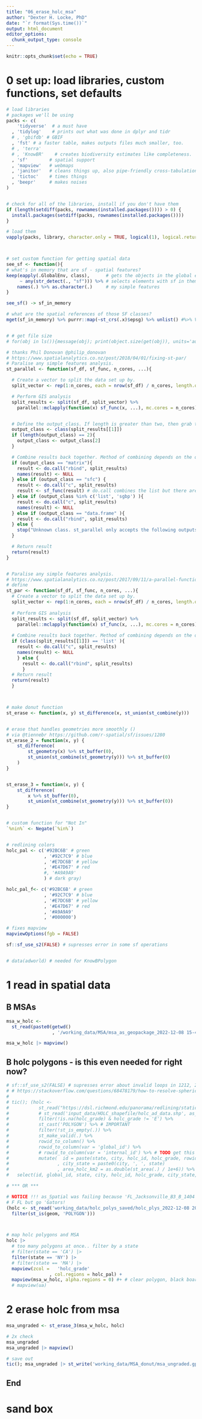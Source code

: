 ```yaml
---
title: "06_erase_holc_msa"
author: "Dexter H. Locke, PhD"
date: "`r format(Sys.time())`"
output: html_document
editor_options: 
  chunk_output_type: console
---
```




```r
knitr::opts_chunk$set(echo = TRUE)
```


# 0 set up: load libraries, custom functions, set defaults
```r

# load libraries
# packages we'll be using
packs <- c(
    'tidyverse'  # a must have
  , 'tidylog'    # prints out what was done in dplyr and tidr
  # , 'gbifdb' # GBIF
  , 'fst' # a faster table, makes outputs files much smaller, too.
  # , 'terra'
  # , 'KnowBR'    # creates biodiversity estimates like completeness.
  , 'sf'        # spatial support
  , 'mapview'   # webmaps
  , 'janitor'   # cleans things up, also pipe-friendly cross-tabulations
  , 'tictoc'    # times things
  , 'beepr'     # makes noises
)


# check for all of the libraries, install if you don't have them
if (length(setdiff(packs, rownames(installed.packages()))) > 0) {
  install.packages(setdiff(packs, rownames(installed.packages())))  
}

# load them
vapply(packs, library, character.only = TRUE, logical(1), logical.return = TRUE, quietly = TRUE)



# set custom function for getting spatial data
see_sf <- function(){
# what's in memory that are sf - spatial features?
keep(eapply(.GlobalEnv, class),      # gets the objects in the global environment
     ~ any(str_detect(., "sf"))) %>% # selects elements with sf in them
    names(.) %>% as.character(.)     # my simple features
}

see_sf() -> sf_in_memory

# what are the spatial references of those SF classes?
mget(sf_in_memory) %>% purrr::map(~st_crs(.x)$epsg) %>% unlist() #%>% View()


# # get file size
# for(obj in ls()){message(obj); print(object.size(get(obj)), units='auto'); cat('\n')}; rm(obj)

# thanks Phil Donovan @philip_donovan
# https://www.spatialanalytics.co.nz/post/2018/04/01/fixing-st-par/
# Paralise any simple features analysis.
st_parallel <- function(sf_df, sf_func, n_cores, ...){

  # Create a vector to split the data set up by.
  split_vector <- rep(1:n_cores, each = nrow(sf_df) / n_cores, length.out = nrow(sf_df))

  # Perform GIS analysis
  split_results <- split(sf_df, split_vector) %>%
    parallel::mclapply(function(x) sf_func(x, ...), mc.cores = n_cores)


  # Define the output_class. If length is greater than two, then grab the second variable.
  output_class <- class(split_results[[1]])
  if (length(output_class) == 2){
    output_class <- output_class[2]
  }

  # Combine results back together. Method of combining depends on the output from the function.
  if (output_class == "matrix"){
    result <- do.call("rbind", split_results)
    names(result) <- NULL
  } else if (output_class == "sfc") {
    result <- do.call("c", split_results)
    result <- sf_func(result) # do.call combines the list but there are still n_cores of the geometry which had been split up. Running st_union or st_collect gathers them up into one, as is the expected output of these two functions.
  } else if (output_class %in% c('list', 'sgbp') ){
    result <- do.call("c", split_results)
    names(result) <- NULL
  } else if (output_class == "data.frame" ){
    result <- do.call("rbind", split_results)
  } else {
    stop("Unknown class. st_parallel only accepts the following outputs at present: sfc, list, sf, matrix, sgbp.")
  }

  # Return result
  return(result)
}


# Paralise any simple features analysis.
# https://www.spatialanalytics.co.nz/post/2017/09/11/a-parallel-function-for-spatial-analysis-in-r/
# define
st_par <- function(sf_df, sf_func, n_cores, ...){
  # Create a vector to split the data set up by.
  split_vector <- rep(1:n_cores, each = nrow(sf_df) / n_cores, length.out = nrow(sf_df))
  
  # Perform GIS analysis
  split_results <- split(sf_df, split_vector) %>%
    parallel::mclapply(function(x) sf_func(x, ...), mc.cores = n_cores)
  
  # Combine results back together. Method of combining depends on the output from the function.
  if (class(split_results[[1]]) == 'list' ){
    result <- do.call("c", split_results)
    names(result) <- NULL
    } else {
      result <- do.call("rbind", split_results)
      }
  # Return result
  return(result)
  }



# make donut function
st_erase <- function(x, y) st_difference(x, st_union(st_combine(y)))


# erase that handles geometries more smoothly ()
# via @tiennebr https://github.com/r-spatial/sf/issues/1280
st_erase_2 = function(x, y) {
    st_difference(
        st_geometry(x) %>% st_buffer(0), 
        st_union(st_combine(st_geometry(y))) %>% st_buffer(0)
    )
}


st_erase_3 = function(x, y) {
    st_difference(
        x %>% st_buffer(0), 
        st_union(st_combine(st_geometry(y))) %>% st_buffer(0))
}


# custom function for "Not In"
`%nin%` <- Negate(`%in%`)


# redlining colors
holc_pal <- c('#92BC6B' # green
              , '#92C7C9' # blue
              , '#E7DC6B' # yellow
              , '#E47D67' # red
              #, '#A9A9A9'
              ) # dark gray)

holc_pal_f<- c('#92BC6B' # green
              , '#92C7C9' # blue
              , '#E7DC6B' # yellow
              , '#E47D67' # red
              , '#A9A9A9'
              , '#000000')

# fixes mapview
mapviewOptions(fgb = FALSE)

sf::sf_use_s2(FALSE) # supresses error in some sf operations


# data(adworld) # needed for KnowBPolygon
```


# 1 read in spatial data
## B MSAs
```r
msa_w_holc <- 
  st_read(paste0(getwd()
                 , '/working_data/MSA/msa_as_geopackage_2022-12-08 15-40-07.gpkg'))

msa_w_holc |> mapview()  

```



## B holc polygons - is this even needed for right now?
```r

# sf::sf_use_s2(FALSE) # supresses error about invalid loops in 1212, 2851
# # https://stackoverflow.com/questions/68478179/how-to-resolve-spherical-geometry-failures-when-joining-spatial-data
# 
# tic(); (holc <- 
#           st_read("https://dsl.richmond.edu/panorama/redlining/static/fullDownload.geojson") |> 
#           # st_read('input_data/HOLC_shapefile/holc_ad_data.shp', as_tibble = TRUE) |> 
#           filter(!is.na(holc_grade) & holc_grade != 'E') %>%
#           st_cast('POLYGON') %>% # IMPORTANT
#           filter(!st_is_empty(.)) %>% 
#           st_make_valid(.) %>% 
#           rowid_to_column() %>% 
#           rowid_to_column(var = 'global_id') %>% 
#           # rowid_to_column(var = 'internal_id') %>% # TODO get this squeeky clean
#           mutate(  id = paste(state, city, holc_id, holc_grade, rowid, sep = '_')
#                  , city_state = paste0(city, ', ', state)
#                  , area_holc_km2 = as.double(st_area(.) / 1e+6)) %>% 
#   select(id, global_id, state, city, holc_id, holc_grade, city_state, area_holc_km2));toc() # < 5 seconds

# *** OR ***

# NOTICE !!! as_Spatial was failing because 'FL_Jacksonville_B3_B_1404' is a linstring, not a polygon
# F FL but go 'Gators!
(holc <- st_read('working_data/holc_polys_saved/holc_plys_2022-12-08 20-13-17.gpkg', as_tibble = TRUE) |> 
  filter(st_is(geom, 'POLYGON')))



# map holc polygons and MSA
holc |> 
  # too many polygons at once.. filter by a state
  # filter(state == 'CA') |> 
  filter(state == 'NY') |>
  # filter(state == 'MA') |> 
  mapview(zcol =   'holc_grade'
                , col.regions = holc_pal) +
  mapview(msa_w_holc, alpha.regions = 0) #+ # clear polygon, black boarder
  # mapview(ua)
```


# 2 erase holc from msa
```r

msa_ungraded <- st_erase_3(msa_w_holc, holc)

# 2x check
msa_ungraded
msa_ungraded |> mapview()

# save out
tic(); msa_ungraded |> st_write('working_data/MSA_donut/msa_ungraded.gpkg'); toc(); beepr::beep()

```

## End

# sand box
